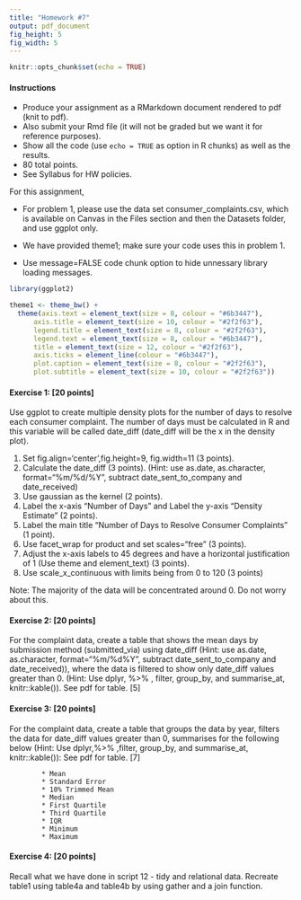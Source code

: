 ---
title: "Homework #7"
output: pdf_document
fig_height: 5
fig_width: 5
---

```{r setup, include=FALSE}
knitr::opts_chunk$set(echo = TRUE)
```

#### Instructions
* Produce your assignment as a RMarkdown document
  rendered to pdf (knit to pdf).
* Also submit your Rmd file (it will not be graded but we want it for
  reference purposes).
* Show all the code (use `echo = TRUE` as option in R chunks) as
well as the results.
* 80 total points.
* See Syllabus for HW policies.

For this assignment,

* For problem 1, please use the data set consumer_complaints.csv, which is available on Canvas in the Files section and then the Datasets folder, and use ggplot only. 

* We have provided theme1; make sure your code uses 
this in problem 1.

* Use message=FALSE code chunk option to hide unnessary library loading messages.

```{r, echo= TRUE, results='hide', message=FALSE,warning=FALSE}
library(ggplot2)

theme1 <- theme_bw() +
  theme(axis.text = element_text(size = 8, colour = "#6b3447"),
      axis.title = element_text(size = 10, colour = "#2f2f63"),
      legend.title = element_text(size = 8, colour = "#2f2f63"),
      legend.text = element_text(size = 8, colour = "#6b3447"), 
      title = element_text(size = 12, colour = "#2f2f63"), 
      axis.ticks = element_line(colour = "#6b3447"),
      plot.caption = element_text(size = 8, colour = "#2f2f63"),
      plot.subtitle = element_text(size = 10, colour = "#2f2f63"))
```


#### Exercise 1: [20 points]

Use ggplot to create multiple density plots for the number of days to resolve each consumer complaint.  The number of days must be calculated in R and this variable will be called date_diff (date_diff will be the x in the density plot).

1. Set fig.align='center',fig.height=9, fig.width=11 (3 points). 
2. Calculate the date_diff (3 points). (Hint: use as.date, as.character, format="%m/%d/%Y", subtract date_sent_to_company and date_received)
3. Use gaussian as the kernel (2 points).
4. Label the x-axis "Number of Days" and Label the y-axis "Density Estimate" (2 points).
5. Label the main title "Number of Days to Resolve Consumer Complaints" (1 point).
6. Use facet_wrap for product and set scales="free" (3 points).
7. Adjust the x-axis labels to 45 degrees and have a horizontal justification of 1 (Use theme and element_text) (3 points).
8. Use scale_x_continuous with limits being from 0 to 120 (3 points)

Note: The majority of the data will be concentrated around 0. Do not worry about this.


#### Exercise 2: [20 points]

For the complaint data, create a table that shows the mean days by submission method (submitted_via) using date_diff (Hint: use as.date, as.character, format="%m/%d%Y", subtract date_sent_to_company and date_received)), where the data is filtered to show only date_diff values greater than 0.  (Hint:  Use dplyr, %>% , filter, group_by, and summarise_at, knitr::kable()). See pdf for table. [5]

#### Exercise 3: [20 points]

For the complaint data, create a table that groups the data by year, filters the data for date_diff values greater than 0, summarises for the following below (Hint: Use dplyr,%>% ,filter, group_by, and summarise_at, knitr::kable()): See pdf for table. [7]

            * Mean 
            * Standard Error 
            * 10% Trimmed Mean
            * Median
            * First Quartile
            * Third Quartile
            * IQR
            * Minimum
            * Maximum


#### Exercise 4: [20 points]

Recall what we have done in script 12 - tidy and relational data.
Recreate table1 using table4a and table4b by using gather and a join function.
